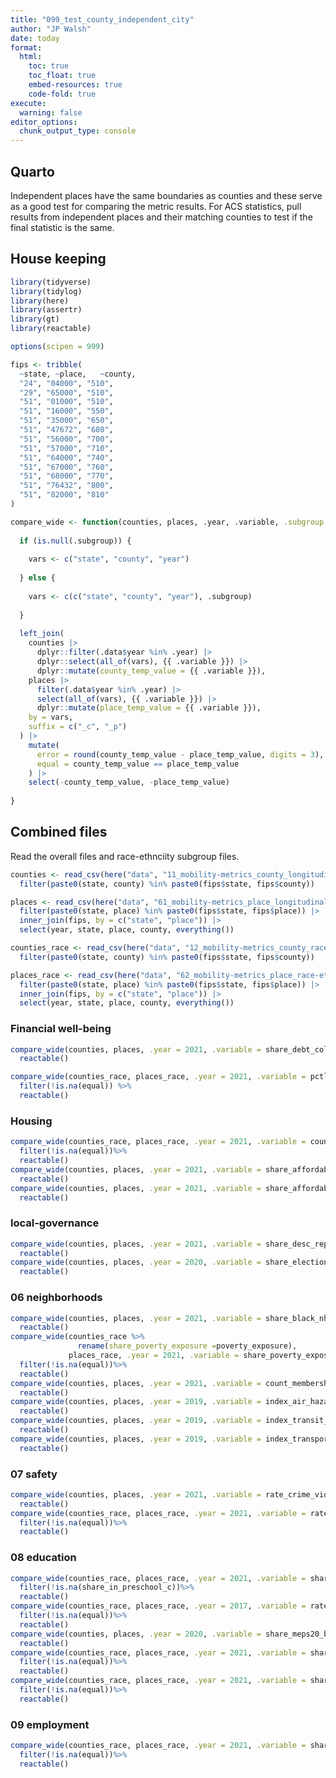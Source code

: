 ```yaml
---
title: "099_test_county_independent_city"
author: "JP Walsh"
date: today
format:
  html:
    toc: true
    toc_float: true
    embed-resources: true
    code-fold: true
execute: 
  warning: false
editor_options: 
  chunk_output_type: console
---
```


## Quarto

Independent places have the same boundaries as counties and these serve as a good test for comparing the metric results. For ACS statistics, pull results from independent places and their matching counties to test if the final statistic is the same.

## House keeping

```r
library(tidyverse)
library(tidylog)
library(here)
library(assertr)
library(gt)
library(reactable)

options(scipen = 999)
```


```r
fips <- tribble(
  ~state, ~place,   ~county,
  "24", "04000", "510",
  "29", "65000", "510",
  "51", "01000", "510",
  "51", "16000", "550",
  "51", "35000", "650",
  "51", "47672", "680",
  "51", "56000", "700",
  "51", "57000", "710",
  "51", "64000", "740",
  "51", "67000", "760",
  "51", "68000", "770",
  "51", "76432", "800",
  "51", "82000", "810"
)

compare_wide <- function(counties, places, .year, .variable, .subgroup = NULL) {
  
  if (is.null(.subgroup)) {
    
    vars <- c("state", "county", "year")
    
  } else {
    
    vars <- c(c("state", "county", "year"), .subgroup)
    
  }
  
  left_join(
    counties |>
      dplyr::filter(.data$year %in% .year) |>
      dplyr::select(all_of(vars), {{ .variable }}) |>
      dplyr::mutate(county_temp_value = {{ .variable }}),
    places |>
      filter(.data$year %in% .year) |>
      select(all_of(vars), {{ .variable }}) |>
      dplyr::mutate(place_temp_value = {{ .variable }}),
    by = vars,
    suffix = c("_c", "_p")
  ) |>
    mutate(
      error = round(county_temp_value - place_temp_value, digits = 3),
      equal = county_temp_value == place_temp_value
    ) |>
    select(-county_temp_value, -place_temp_value)
  
}
```


## Combined files       

Read the overall files and race-ethnciity subgroup files.
```r

counties <- read_csv(here("data", "11_mobility-metrics_county_longitudinal.csv")) |>
  filter(paste0(state, county) %in% paste0(fips$state, fips$county))

places <- read_csv(here("data", "61_mobility-metrics_place_longitudinal.csv")) |>
  filter(paste0(state, place) %in% paste0(fips$state, fips$place)) |>
  inner_join(fips, by = c("state", "place")) |>
  select(year, state, place, county, everything())

counties_race <- read_csv(here("data", "12_mobility-metrics_county_race-ethnicity_longitudinal.csv")) |>
  filter(paste0(state, county) %in% paste0(fips$state, fips$county))

places_race <- read_csv(here("data", "62_mobility-metrics_place_race-ethnicity_longitudinal.csv")) |>
  filter(paste0(state, place) %in% paste0(fips$state, fips$place)) |>
  inner_join(fips, by = c("state", "place")) |>
  select(year, state, place, county, everything())

```

### Financial well-being

```r

compare_wide(counties, places, .year = 2021, .variable = share_debt_coll) %>% 
  reactable()

compare_wide(counties_race, places_race, .year = 2021, .variable = pctl_income_80, .subgroup = "subgroup") %>% 
  filter(!is.na(equal)) %>% 
  reactable()


```

### Housing 

```r

compare_wide(counties_race, places_race, .year = 2021, .variable = count_homeless, .subgroup = "subgroup") %>% 
  filter(!is.na(equal))%>% 
  reactable()
compare_wide(counties, places, .year = 2021, .variable = share_affordable_available_30_ami)%>% 
  reactable()
compare_wide(counties, places, .year = 2021, .variable = share_affordable_80_ami)%>% 
  reactable()

```

### local-governance

```r

compare_wide(counties, places, .year = 2021, .variable = share_desc_rep_other)%>% 
  reactable()
compare_wide(counties, places, .year = 2020, .variable = share_election_turnout)%>% 
  reactable()
```

### 06 neighborhoods

```r

compare_wide(counties, places, .year = 2021, .variable = share_black_nh_exposure)%>% 
  reactable()
compare_wide(counties_race %>% 
               rename(share_poverty_exposure =poverty_exposure), 
             places_race, .year = 2021, .variable = share_poverty_exposure, .subgroup = "subgroup") %>% 
  filter(!is.na(equal))%>% 
  reactable()
compare_wide(counties, places, .year = 2021, .variable = count_membership_associations_per_10k)%>% 
  reactable()
compare_wide(counties, places, .year = 2019, .variable = index_air_hazard)%>% 
  reactable()
compare_wide(counties, places, .year = 2019, .variable = index_transit_trips)%>% 
  reactable()
compare_wide(counties, places, .year = 2019, .variable = index_transportation_cost)%>% 
  reactable()

```

### 07 safety

```r
compare_wide(counties, places, .year = 2021, .variable = rate_crime_violent)%>% 
  reactable()
compare_wide(counties_race, places_race, .year = 2021, .variable = rate_juv_arrest, .subgroup = "subgroup") %>% 
  filter(!is.na(equal))%>% 
  reactable()
```

### 08 education

```r

compare_wide(counties_race, places_race, .year = 2021, .variable = share_in_preschool, .subgroup = "subgroup") %>% 
  filter(!is.na(share_in_preschool_c))%>% 
  reactable()
compare_wide(counties_race, places_race, .year = 2017, .variable = rate_learning, .subgroup = "subgroup") %>% 
  filter(!is.na(equal))%>% 
  reactable()
compare_wide(counties, places, .year = 2020, .variable = share_meps20_black)%>% 
  reactable()
compare_wide(counties_race, places_race, .year = 2021, .variable = share_hs_degree, .subgroup = "subgroup") %>% 
  filter(!is.na(equal))%>% 
  reactable()
compare_wide(counties_race, places_race, .year = 2021, .variable = share_digital_access, .subgroup = "subgroup") %>% 
  filter(!is.na(equal))%>% 
  reactable()

```

### 09 employment

```r
compare_wide(counties_race, places_race, .year = 2021, .variable = share_employed, .subgroup = "subgroup") %>% 
  filter(!is.na(equal))%>% 
  reactable()
```


